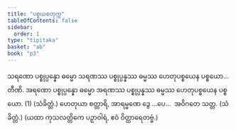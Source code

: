 ```yaml
---
title: "ပစ္စယစတုက္က"
tableOfContents: false
sidebar:
  order: 1
type: "tipitaka"
basket: "ab"
book: "p3"
---
```



<DynamicBreadcrumb />

<Division number="60" book="p3" e="ch" v="39" p="461">

<Paragraph number="2728" book="p3">
သရဏော ပစ္စုပ္ပန္နော ဓမ္မော သရဏဿ ပစ္စုပ္ပန္နဿ ဓမ္မဿ ဟေတုပစ္စယေန ပစ္စယော…  တီဏိ.
</Paragraph>

<Paragraph number="2729" book="p3">
အရဏော ပစ္စုပ္ပန္နော ဓမ္မော အရဏဿ ပစ္စုပ္ပန္နဿ ဓမ္မဿ ဟေတုပစ္စယေန ပစ္စယော. (1) (သံခိတ္တံ.)
</Paragraph>

<Paragraph number="2730" book="p3">
ဟေတုယာ စတ္တာရိ, အာရမ္မဏေ ဒွေ …ပေ…  အဝိဂတေ သတ္တ. (သံခိတ္တံ.) (ယထာ ကုသလတ္တိကေ ပဉှာဝါရံ, ဧဝံ ဝိတ္ထာရေတဗ္ဗံ.)
</Paragraph>
</Division>